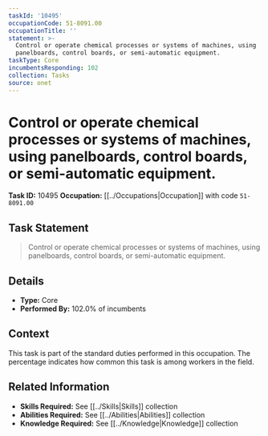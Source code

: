 ```yaml
---
taskId: '10495'
occupationCode: 51-8091.00
occupationTitle: ''
statement: >-
  Control or operate chemical processes or systems of machines, using
  panelboards, control boards, or semi-automatic equipment.
taskType: Core
incumbentsResponding: 102
collection: Tasks
source: onet
---
```

# Control or operate chemical processes or systems of machines, using panelboards, control boards, or semi-automatic equipment.

**Task ID:** 10495
**Occupation:** [[../Occupations|Occupation]] with code `51-8091.00`

## Task Statement

> Control or operate chemical processes or systems of machines, using panelboards, control boards, or semi-automatic equipment.

## Details

- **Type:** Core
- **Performed By:** 102.0% of incumbents

## Context

This task is part of the standard duties performed in this occupation. The percentage indicates how common this task is among workers in the field.

## Related Information

- **Skills Required:** See [[../Skills|Skills]] collection
- **Abilities Required:** See [[../Abilities|Abilities]] collection
- **Knowledge Required:** See [[../Knowledge|Knowledge]] collection
